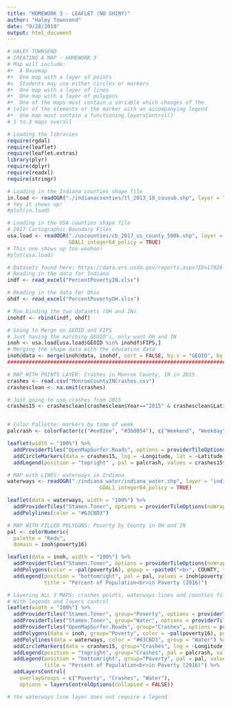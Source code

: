 ```yaml
---
title: "HOMEWORK 3 - LEAFLET (NO SHINY)"
author: "Haley Townsend"
date: "9/28/2018"
output: html_document
---
```

```r
# HALEY TOWNSEND
# CREATING A MAP - HOMEWORK 3
# Map will include: 
#•	A Basemap
#•	One map with a layer of points
#o	Students may use either circles or markers
#•	One map with a layer of lines
#•	One map with a layer of polygons
#•	One of the maps must contain a variable which changes of the 
# color of the elements or the marker with an accompanying legend
#•	One map must contain a functioning layersControl() 
# 1 to 3 maps overall
```

```r
# Loading the libraries
require(rgdal)
require(leaflet)
require(leaflet.extras)
library(plyr)
require(dplyr)
require(readxl)
require(stringr)
```

###########################################################################################################

```r
# Loading in the Indiana counties shape file
in.load <- readOGR("./indianacounties/tl_2013_18_cousub.shp", layer = "tl_2013_18_cousub", GDAL1_integer64_policy = TRUE)
# Yey it shows up!
#plot(in.load)

# Loading in the USA counties shape file
# 2017 Cartographic Boundary Files
usa.load <- readOGR("./uscounties/cb_2017_us_county_500k.shp", layer = "cb_2017_us_county_500k",
                    GDAL1_integer64_policy = TRUE)
# This one shows up too woohoo!
#plot(usa.load)

# Datasets found here: https://data.ers.usda.gov/reports.aspx?ID=17826
# Reading in the data for Indiana
indf <- read_excel("PercentPovertyIN.xlsx")

# Reading in the data for Ohio
ohdf <- read_excel("PercentPovertyOH.xlsx")

# Row binding the two datasets (OH and IN)
inohdf <- rbind(indf, ohdf)

# Going to Merge on GEOID and FIPS
# Just having the matching GEOID's, only want OH and IN
inoh <- usa.load[usa.load$GEOID %in% inohdf$FIPS,]
# Merging the shape data with the education data
inoh@data <- merge(inoh@data, inohdf, sort = FALSE, by.x = "GEOID", by.y = "FIPS")
#################################################################################################################
```

```r
# MAP WITH POINTS LAYER: Crashes in Monroe County, IN in 2015
crashes <- read.csv("MonroeCountyINCrashes.csv")
crashesclean <- na.omit(crashes)

# Just going to use crashes from 2015 
crashes15 <- crashesclean[crashesclean$Year=="2015" & crashesclean$Latitude!=0.00000,]


# Color Pallette: markers by time of week
palcrash <- colorFactor(c("#ee82ee", "#3b0054"), c("Weekend", "Weekday"))

leaflet(width = "100%") %>%
  addProviderTiles("OpenMapSurfer.Roads", options = providerTileOptions(noWrap = TRUE)) %>%
  addCircleMarkers(data = crashes15, lng = ~Longitude, lat = ~Latitude, radius = 1.5, color = ~palcrash(Weekend.)) %>%
  addLegend(position = "topright" , pal = palcrash, values = crashes15$Weekend., title = "Time of Week")
```

```r
# MAP with LINES: waterways in Indiana
waterways <- readOGR("./indiana_water/indiana_water.shp", layer = "indiana_water",
                              GDAL1_integer64_policy = TRUE)

leaflet(data = waterways, width = "100%") %>%
  addProviderTiles("Stamen.Toner", options = providerTileOptions(noWrap = TRUE)) %>%
  addPolylines(color = "#63CBD3")
```

```r
# MAP WITH FILLED POLYGONS: Poverty by County in OH and IN
pal <- colorNumeric(
  palette = "Reds",
  domain = inoh$poverty16)

leaflet(data = inoh, width = "100%") %>%
  addProviderTiles("Stamen.Toner", options = providerTileOptions(noWrap = TRUE)) %>%
  addPolygons(color = ~pal(poverty16), popup = ~paste0("<b>", COUNTY, ":</b> ", poverty16, "%")) %>%
  addLegend(position = "bottomright", pal = pal, values = inoh$poverty16, 
            title = "Percent of Population<br>in Poverty (2016)")
```

```r
# Layering ALL 3 MAPS: crashes points, waterways lines and counties filled by poverty level polygons
# With legends and layers control
leaflet(width = "100%") %>%
  addProviderTiles("Stamen.Toner", group="Poverty", options = providerTileOptions(noWrap = TRUE)) %>%
  addProviderTiles("Stamen.Toner", group="Water", options = providerTileOptions(noWrap = TRUE)) %>%
  addProviderTiles("OpenMapSurfer.Roads", group="Crashes", options = providerTileOptions(noWrap = TRUE)) %>%
  addPolygons(data = inoh, group="Poverty", color = ~pal(poverty16), popup = ~paste0("<b>", COUNTY, ":</b> ", poverty16, "%")) %>%
  addPolylines(data = waterways, color = "#63CBD3", group = "Water") %>%
  addCircleMarkers(data = crashes15, group="Crashes", lng = ~Longitude, lat = ~Latitude, radius = 1.5, color = ~palcrash(Weekend.)) %>%
  addLegend(position = "topright", group="Crashes", pal = palcrash, values = crashes15$Weekend., title = "Time of Week") %>%
  addLegend(position = "bottomright", group="Poverty", pal = pal, values = inoh$poverty16, 
            title = "Percent of Population<br>in Poverty (2016)") %>%
  addLayersControl(
    overlayGroups = c("Poverty", "Crashes", "Water"),
    options = layersControlOptions(collapsed = FALSE))

# the waterways line layer does not require a legend
```

